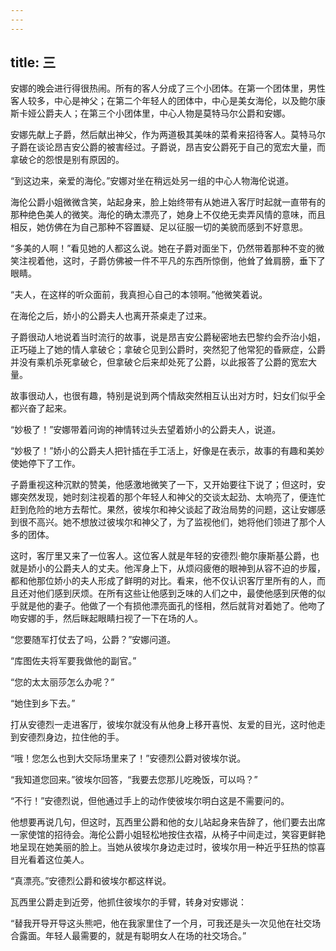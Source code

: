 ```yaml
---
---
---
```

title: 三
---



安娜的晚会进行得很热闹。所有的客人分成了三个小团体。在第一个团体里，男性客人较多，中心是神父；在第二个年轻人的团体中，中心是美女海伦，以及鲍尔康斯卡娅公爵夫人；在第三个小团体里，中心人物是莫特马尔公爵和安娜。

安娜先献上子爵，然后献出神父，作为两道极其美味的菜肴来招待客人。莫特马尔子爵在谈论昂吉安公爵的被害经过。子爵说，昂吉安公爵死于自己的宽宏大量，而拿破仑的怨恨是别有原因的。

“到这边来，亲爱的海伦。”安娜对坐在稍远处另一组的中心人物海伦说道。

海伦公爵小姐微微含笑，站起身来，脸上始终带有从她进入客厅时起就一直带有的那种绝色美人的微笑。海伦的确太漂亮了，她身上不仅绝无卖弄风情的意味，而且相反，她仿佛在为自己那种不容置疑、足以征服一切的美貌而感到不好意思。

“多美的人啊！”看见她的人都这么说。她在子爵对面坐下，仍然带着那种不变的微笑注视着他，这时，子爵仿佛被一件不平凡的东西所惊倒，他耸了耸肩膀，垂下了眼睛。

“夫人，在这样的听众面前，我真担心自己的本领啊。”他微笑着说。

在海伦之后，娇小的公爵夫人也离开茶桌走了过来。

子爵很动人地说着当时流行的故事，说是昂吉安公爵秘密地去巴黎约会乔治小姐，正巧碰上了她的情人拿破仑；拿破仑见到公爵时，突然犯了他常犯的昏厥症，公爵并没有乘机杀死拿破仑，但拿破仑后来却处死了公爵，以此报答了公爵的宽宏大量。

故事很动人，也很有趣，特别是说到两个情敌突然相互认出对方时，妇女们似乎全都兴奋了起来。

“妙极了！”安娜带着问询的神情转过头去望着娇小的公爵夫人，说道。

“妙极了！”娇小的公爵夫人把针插在手工活上，好像是在表示，故事的有趣和美妙使她停下了工作。

子爵重视这种沉默的赞美，他感激地微笑了一下，又开始要往下说了；但这时，安娜突然发现，她时刻注视着的那个年轻人和神父的交谈太起劲、太响亮了，便连忙赶到危险的地方去帮忙。果然，彼埃尔和神父谈起了政治局势的问题，这让安娜感到很不高兴。她不想放过彼埃尔和神父了，为了监视他们，她将他们领进了那个人多的团体。

这时，客厅里又来了一位客人。这位客人就是年轻的安德烈·鲍尔康斯基公爵，也就是娇小的公爵夫人的丈夫。他浑身上下，从烦闷疲倦的眼神到从容不迫的步履，都和他那位娇小的夫人形成了鲜明的对比。看来，他不仅认识客厅里所有的人，而且还对他们感到厌烦。在所有这些让他感到乏味的人们之中，最使他感到厌倦的似乎就是他的妻子。他做了一个有损他漂亮面孔的怪相，然后就背对着她了。他吻了吻安娜的手，然后眯起眼睛扫视了一下在场的人。

“您要随军打仗去了吗，公爵？”安娜问道。

“库图佐夫将军要我做他的副官。”

“您的太太丽莎怎么办呢？”

“她住到乡下去。”

打从安德烈一走进客厅，彼埃尔就没有从他身上移开喜悦、友爱的目光，这时他走到安德烈身边，拉住他的手。

“哦！您怎么也到大交际场里来了！”安德烈公爵对彼埃尔说。

“我知道您回来。”彼埃尔回答，“我要去您那儿吃晚饭，可以吗？”

“不行！”安德烈说，但他通过手上的动作使彼埃尔明白这是不需要问的。

他想要再说几句，但这时，瓦西里公爵和他的女儿站起身来告辞了，他们要去出席一家使馆的招待会。海伦公爵小姐轻松地按住衣褶，从椅子中间走过，笑容更鲜艳地呈现在她美丽的脸上。当她从彼埃尔身边走过时，彼埃尔用一种近乎狂热的惊喜目光看着这位美人。

“真漂亮。”安德烈公爵和彼埃尔都这样说。

瓦西里公爵走到近旁，他抓住彼埃尔的手臂，转身对安娜说：

“替我开导开导这头熊吧，他在我家里住了一个月，可我还是头一次见他在社交场合露面。年轻人最需要的，就是有聪明女人在场的社交场合。”